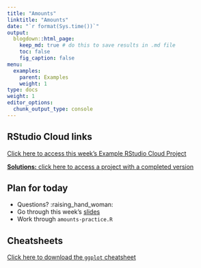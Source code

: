 ```yaml
---
title: "Amounts"
linktitle: "Amounts"
date: "`r format(Sys.time())`"
output:
  blogdown::html_page:
    keep_md: true # do this to save results in .md file
    toc: false
    fig_caption: false
menu:
  examples:
    parent: Examples
    weight: 1
type: docs
weight: 1
editor_options:
  chunk_output_type: console
---
```


## RStudio Cloud links

[Click here to access this week's Example RStudio Cloud Project](https://rstudio.cloud/spaces/210747/project/3674006)

[**Solutions:** click here to access a project with a completed version](https://rstudio.cloud/spaces/210747/project/3674011)


## Plan for today
- Questions? :raising_hand_woman:
- Go through this week's [slides](/content/06-content/)
- Work through `amounts-practice.R`


## Cheatsheets

[Click here to download the `ggplot` cheatsheet](https://raw.githubusercontent.com/rstudio/cheatsheets/main/data-visualization.pdf)

